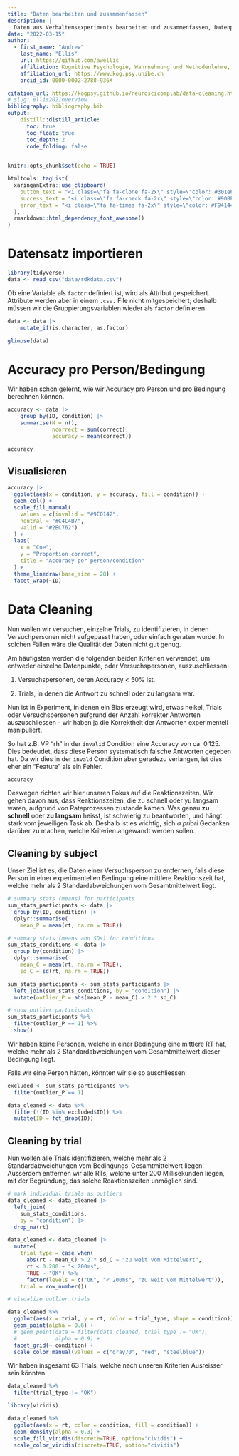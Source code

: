 ```yaml
---
title: "Daten bearbeiten und zusammenfassen"
description: |
  Daten aus Verhaltensexperiments bearbeiten und zusammenfassen, Datenpunkte identifizieren.
date: "2022-03-15"
author:
  - first_name: "Andrew"
    last_name: "Ellis"
    url: https://github.com/awellis
    affiliation: Kognitive Psychologie, Wahrnehmung und Methodenlehre, Universität Bern 
    affiliation_url: https://www.kog.psy.unibe.ch
    orcid_id: 0000-0002-2788-936X

citation_url: https://kogpsy.github.io/neuroscicomplab/data-cleaning.html
# slug: ellis2021overview
bibliography: bibliography.bib
output: 
    distill::distill_article:
      toc: true
      toc_float: true
      toc_depth: 2
      code_folding: false
---
```


```r
knitr::opts_chunk$set(echo = TRUE)
```

```r
htmltools::tagList(
  xaringanExtra::use_clipboard(
    button_text = "<i class=\"fa fa-clone fa-2x\" style=\"color: #301e64\"></i>",
    success_text = "<i class=\"fa fa-check fa-2x\" style=\"color: #90BE6D\"></i>",
    error_text = "<i class=\"fa fa-times fa-2x\" style=\"color: #F94144\"></i>"
  ),
  rmarkdown::html_dependency_font_awesome()
)
```


# Datensatz importieren


```r
library(tidyverse)
data <- read_csv("data/rdkdata.csv")
```

Ob eine Variable als `factor` definiert ist, wird als Attribut gespeichert. Attribute werden aber in einem `.csv.` File nicht mitgespeichert; deshalb müssen wir die Gruppierungsvariablen wieder als `factor` definieren. 

```r
data <- data |>
    mutate_if(is.character, as.factor)
```

```r
glimpse(data)
```





# Accuracy pro Person/Bedingung

Wir haben schon gelernt, wie wir Accuracy pro Person und pro Bedingung berechnen können.

```r
accuracy <- data |>
    group_by(ID, condition) |>
    summarise(N = n(),
              ncorrect = sum(correct),
              accuracy = mean(correct))

```

```r
accuracy
```

## Visualisieren

```r
accuracy |> 
  ggplot(aes(x = condition, y = accuracy, fill = condition)) +
  geom_col() +
  scale_fill_manual(
    values = c(invalid = "#9E0142",
    neutral = "#C4C4B7",
    valid = "#2EC762")
  ) +
  labs(
    x = "Cue",
    y = "Proportion correct",
    title = "Accuracy per person/condition"
  ) +
  theme_linedraw(base_size = 28) +
  facet_wrap(~ID)
```


# Data Cleaning

Nun wollen wir versuchen, einzelne Trials, zu identifizieren, in denen Versuchpersonen nicht aufgepasst haben, oder einfach geraten wurde. In solchen Fällen wäre die Qualität der Daten nicht gut genug. 

Am häufigsten werden die folgenden beiden Kriterien verwendet, um entweder einzelne Datenpunkte, oder Versuchspersonen, auszuschliessen:

1) Versuchspersonen, deren Accuracy < 50% ist.

2) Trials, in denen die Antwort zu schnell oder zu langsam war.

Nun ist in Experiment, in denen ein Bias erzeugt wird, etwas heikel, Trials oder Versuchspersonen aufgrund der Anzahl korrekter Antworten auszuschliessen - wir haben ja die Korrektheit der Antworten experimentell manipuliert. 

So hat z.B. VP "rh" in der `invalid` Condition eine Accuracy von ca. 0.125. Dies bedeudet, dass diese Person systematisch falsche Antworten gegeben hat. Da wir dies in der `invald` Condition aber geradezu verlangen, ist dies eher ein "Feature" als ein Fehler.


```r
accuracy
```

Deswegen richten wir hier unseren Fokus auf die Reaktionszeiten. Wir gehen davon aus, dass Reaktionszeiten, die zu schnell oder yu langsam waren, aufgrund von Rateprozessen zustande kamen. Was genau __zu schnell__ oder __zu langsam__ heisst, ist schwierig zu beantworten, und hängt stark vom jeweiligen Task ab.
Deshalb ist es wichtig, sich _a priori_ Gedanken darüber zu machen, welche Kriterien angewandt werden sollen.




## Cleaning by subject

Unser Ziel ist es, die Daten einer Versuchsperson zu entfernen, falls diese Person in einer experimentellen Bedingung eine mittlere Reaktionszeit hat, welche mehr als 2 Standardabweichungen vom Gesamtmittelwert liegt.

```r
# summary stats (means) for participants
sum_stats_participants <- data |>  
  group_by(ID, condition) |>  
  dplyr::summarise(
    mean_P = mean(rt, na.rm = TRUE))
```


```r
# summary stats (means and SDs) for conditions
sum_stats_conditions <- data |> 
  group_by(condition) |> 
  dplyr::summarise(
    mean_C = mean(rt, na.rm = TRUE),
    sd_C = sd(rt, na.rm = TRUE))
```



```r
sum_stats_participants <- sum_stats_participants |> 
  left_join(sum_stats_conditions, by = "condition") |>
  mutate(outlier_P = abs(mean_P - mean_C) > 2 * sd_C)
```

```r
# show outlier participants
sum_stats_participants %>% 
  filter(outlier_P == 1) %>% 
  show()
```


Wir haben keine Personen, welche in einer Bedingung eine mittlere RT hat, welche mehr als 2 Standardabweichungen vom Gesamtmittelwert dieser Bedingung liegt. 


Falls wir eine Person hätten, könnten wir sie so auschliessen:

```r
excluded <- sum_stats_participants %>% 
  filter(outlier_P == 1)
```

```r
data_cleaned <- data %>% 
  filter(!(ID %in% excluded$ID)) %>% 
  mutate(ID = fct_drop(ID))
```


## Cleaning by trial

Nun wollen alle Trials identifizieren, welche mehr als 2 Standardabweichungen vom Bedingungs-Gesamtmittelwert liegen. Ausserdem entfernen wir alle RTs, welche unter 200 Millisekunden liegen, mit der Begründung, das solche Reaktionszeiten unmöglich sind.


```r
# mark individual trials as outliers
data_cleaned <- data_cleaned |>  
  left_join(
    sum_stats_conditions,
    by = "condition") |> 
  drop_na(rt) 
```

```r
data_cleaned <- data_cleaned |> 
  mutate(
    trial_type = case_when(
      abs(rt - mean_C) > 2 * sd_C ~ "zu weit vom Mittelwert",
      rt < 0.200 ~ "< 200ms",
      TRUE ~ "OK") %>% 
      factor(levels = c("OK", "< 200ms", "zu weit vom Mittelwert")),
    trial = row_number())
```




```r
# visualize outlier trials

data_cleaned %>% 
  ggplot(aes(x = trial, y = rt, color = trial_type, shape = condition)) +
  geom_point(alpha = 0.6) + 
  # geom_point(data = filter(data_cleaned, trial_type != "OK"), 
  #            alpha = 0.9) + 
  facet_grid(~ condition) +
  scale_color_manual(values = c("gray70", "red", "steelblue"))
```


Wir haben insgesamt 63 Trials, welche nach unseren Kriterien Ausreisser sein könnten.

```r
data_cleaned %>% 
  filter(trial_type != "OK")
```

```r
library(viridis)

data_cleaned %>% 
  ggplot(aes(x = rt, color = condition, fill = condition)) +
  geom_density(alpha = 0.3) +
  scale_fill_viridis(discrete=TRUE, option="cividis") +
  scale_color_viridis(discrete=TRUE, option="cividis")
```


